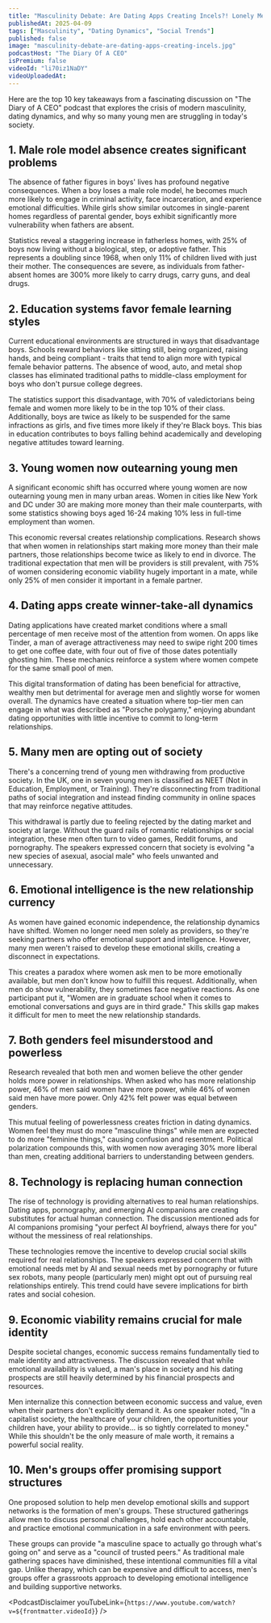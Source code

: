 ```yaml
---
title: "Masculinity Debate: Are Dating Apps Creating Incels?! Lonely Men Are More Dangerous Than Ever!"
publishedAt: 2025-04-09
tags: ["Masculinity", "Dating Dynamics", "Social Trends"]
published: false
image: "masculinity-debate-are-dating-apps-creating-incels.jpg"
podcastHost: "The Diary Of A CEO"
isPremium: false
videoId: "li70iz1NaDY"
videoUploadedAt: 
---
```



<PodcastSummaryPageLayout frontmatter={frontmatter}>

Here are the top 10 key takeaways from a fascinating discussion on "The Diary of A CEO" podcast that explores the crisis of modern masculinity, dating dynamics, and why so many young men are struggling in today's society.

## 1. Male role model absence creates significant problems
The absence of father figures in boys' lives has profound negative consequences. When a boy loses a male role model, he becomes much more likely to engage in criminal activity, face incarceration, and experience emotional difficulties. While girls show similar outcomes in single-parent homes regardless of parental gender, boys exhibit significantly more vulnerability when fathers are absent.

Statistics reveal a staggering increase in fatherless homes, with 25% of boys now living without a biological, step, or adoptive father. This represents a doubling since 1968, when only 11% of children lived with just their mother. The consequences are severe, as individuals from father-absent homes are 300% more likely to carry drugs, carry guns, and deal drugs.

## 2. Education systems favor female learning styles
Current educational environments are structured in ways that disadvantage boys. Schools reward behaviors like sitting still, being organized, raising hands, and being compliant - traits that tend to align more with typical female behavior patterns. The absence of wood, auto, and metal shop classes has eliminated traditional paths to middle-class employment for boys who don't pursue college degrees.

The statistics support this disadvantage, with 70% of valedictorians being female and women more likely to be in the top 10% of their class. Additionally, boys are twice as likely to be suspended for the same infractions as girls, and five times more likely if they're Black boys. This bias in education contributes to boys falling behind academically and developing negative attitudes toward learning.

## 3. Young women now outearning young men
A significant economic shift has occurred where young women are now outearning young men in many urban areas. Women in cities like New York and DC under 30 are making more money than their male counterparts, with some statistics showing boys aged 16-24 making 10% less in full-time employment than women.

This economic reversal creates relationship complications. Research shows that when women in relationships start making more money than their male partners, those relationships become twice as likely to end in divorce. The traditional expectation that men will be providers is still prevalent, with 75% of women considering economic viability hugely important in a mate, while only 25% of men consider it important in a female partner.

## 4. Dating apps create winner-take-all dynamics
Dating applications have created market conditions where a small percentage of men receive most of the attention from women. On apps like Tinder, a man of average attractiveness may need to swipe right 200 times to get one coffee date, with four out of five of those dates potentially ghosting him. These mechanics reinforce a system where women compete for the same small pool of men.

This digital transformation of dating has been beneficial for attractive, wealthy men but detrimental for average men and slightly worse for women overall. The dynamics have created a situation where top-tier men can engage in what was described as "Porsche polygamy," enjoying abundant dating opportunities with little incentive to commit to long-term relationships.

## 5. Many men are opting out of society
There's a concerning trend of young men withdrawing from productive society. In the UK, one in seven young men is classified as NEET (Not in Education, Employment, or Training). They're disconnecting from traditional paths of social integration and instead finding community in online spaces that may reinforce negative attitudes.

This withdrawal is partly due to feeling rejected by the dating market and society at large. Without the guard rails of romantic relationships or social integration, these men often turn to video games, Reddit forums, and pornography. The speakers expressed concern that society is evolving "a new species of asexual, asocial male" who feels unwanted and unnecessary.

## 6. Emotional intelligence is the new relationship currency
As women have gained economic independence, the relationship dynamics have shifted. Women no longer need men solely as providers, so they're seeking partners who offer emotional support and intelligence. However, many men weren't raised to develop these emotional skills, creating a disconnect in expectations.

This creates a paradox where women ask men to be more emotionally available, but men don't know how to fulfill this request. Additionally, when men do show vulnerability, they sometimes face negative reactions. As one participant put it, "Women are in graduate school when it comes to emotional conversations and guys are in third grade." This skills gap makes it difficult for men to meet the new relationship standards.

## 7. Both genders feel misunderstood and powerless
Research revealed that both men and women believe the other gender holds more power in relationships. When asked who has more relationship power, 46% of men said women have more power, while 46% of women said men have more power. Only 42% felt power was equal between genders.

This mutual feeling of powerlessness creates friction in dating dynamics. Women feel they must do more "masculine things" while men are expected to do more "feminine things," causing confusion and resentment. Political polarization compounds this, with women now averaging 30% more liberal than men, creating additional barriers to understanding between genders.

## 8. Technology is replacing human connection
The rise of technology is providing alternatives to real human relationships. Dating apps, pornography, and emerging AI companions are creating substitutes for actual human connection. The discussion mentioned ads for AI companions promising "your perfect AI boyfriend, always there for you" without the messiness of real relationships.

These technologies remove the incentive to develop crucial social skills required for real relationships. The speakers expressed concern that with emotional needs met by AI and sexual needs met by pornography or future sex robots, many people (particularly men) might opt out of pursuing real relationships entirely. This trend could have severe implications for birth rates and social cohesion.

## 9. Economic viability remains crucial for male identity
Despite societal changes, economic success remains fundamentally tied to male identity and attractiveness. The discussion revealed that while emotional availability is valued, a man's place in society and his dating prospects are still heavily determined by his financial prospects and resources.

Men internalize this connection between economic success and value, even when their partners don't explicitly demand it. As one speaker noted, "In a capitalist society, the healthcare of your children, the opportunities your children have, your ability to provide... is so tightly correlated to money." While this shouldn't be the only measure of male worth, it remains a powerful social reality.

## 10. Men's groups offer promising support structures
One proposed solution to help men develop emotional skills and support networks is the formation of men's groups. These structured gatherings allow men to discuss personal challenges, hold each other accountable, and practice emotional communication in a safe environment with peers.

These groups can provide "a masculine space to actually go through what's going on" and serve as a "council of trusted peers." As traditional male gathering spaces have diminished, these intentional communities fill a vital gap. Unlike therapy, which can be expensive and difficult to access, men's groups offer a grassroots approach to developing emotional intelligence and building supportive networks.


<PodcastDisclaimer youTubeLink={`https://www.youtube.com/watch?v=${frontmatter.videoId}`} />

</PodcastSummaryPageLayout>
